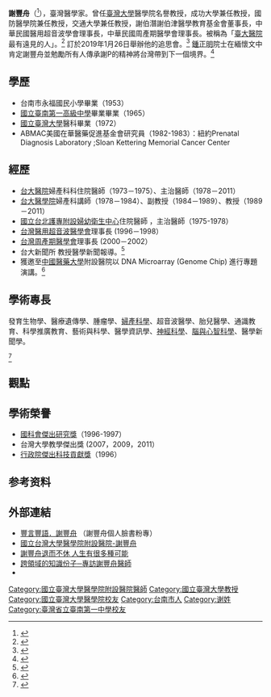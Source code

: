 {{prose|time=2019-01-05T19:14:06+00:00}}
{{Infobox person
| honorific_prefix    = <!-- 前綴尊稱 -->
| name                = 謝豐舟
| honorific_suffix    = <!-- 後綴尊稱 -->
| image               = <!-- 圖像 --> File:文藝復興人_謝豐舟教授、謝P.jpg
| image_size          = <!-- 圖像大小 -->
| alt                 = <!-- 圖像替代 -->
| caption             = <!-- 圖像說明 -->人稱謝P的謝豐舟教授
| native_name         = <!-- 原文名 -->
| native_name_lang    = <!-- 語系 -->
| pronunciation       = <!-- 讀音 -->
| romaji              = <!-- 羅馬拼音 -->
| english_name        = <!-- 英文名 -->
| zi                  = <!-- 字 -->
| hao                 = <!-- 號 -->
| real_name           = <!-- 本名 -->
| gender              = <!-- 性別 -->
| birth_name          = <!-- 出生名 -->
| birth_date          = {{birth date|df=yes|1946|11|18}}
| birth_place         ={{TWN}}台南市
| baptised            = <!-- 受洗 -->
| disappeared_date    = <!-- 失蹤日期 {{disappeared date and age|YYYY|MM|DD|YYYY|MM|DD}}（失蹤在前，出生在後） -->
| disappeared_place   = <!-- 失蹤地點 -->
| disappeared_status  = <!-- 失蹤情況 -->
| death_date          = {{death date and age|df=yes|2018|11|10|1946|11|18}}
| death_place         = <!-- 逝世地點 -->
| death_cause         = <!-- 死因 -->
| body_discovered     = <!-- 遺體發現地 -->
| resting_place       = <!-- 墓地 -->
| resting_place_coordinates =  <!-- 墓地坐標 {{coord|LAT|LONG|type:landmark|display=inline}} -->
| monuments           = <!-- 紀念建築 -->
| residence           = <!-- 居住地 -->
| nationality         = <!-- 國籍 -->臺灣
| permanent_residency = <!-- 永久居留權 -->
| other_names         = <!-- 別名 -->
| ancestor            = <!-- 籍貫（僅限部分地區人士使用） -->
| ethnicity           = <!-- 民族 -->
| language            = <!-- 語言 -->
| citizenship         = <!-- 公民權 -->
| education           = <!-- 教育程度 -->
| alma_mater          = <!-- 母校 -->國立台灣大學醫學系
| occupation          = <!-- 職業 -->[[婦產科|婦產科]][[醫師|醫師]]
| years_active        = <!-- 活躍時期 -->
| era                 = <!-- 年代 -->
| employer            = <!-- 僱主 -->
| organization        = <!-- 組織 -->
| agent               = <!-- 機構 --> [[國立台灣大學醫學院附設醫院|國立台灣大學醫學院附設醫院]]
| known_for           = <!-- 知名原因 --> 長期推動台大醫院的組織再造，催生許多領域的研究中心
| research            = <!-- 研究領域 --> 婦產醫學、神經科學
| notable_works       = <!-- 知名作品 -->
| style               = <!-- 風格 -->
| home_town           = <!-- 家鄉 -->[[臺灣|臺灣]][[台南市|台南市]]
| salary              = <!-- 薪金 -->
| net_worth           = <!-- 淨資產 -->
| height              = <!-- 身高 -->
| weight              = <!-- 體重 -->
| hair_color          = <!-- 髮色 -->
| eye_color           = <!-- 瞳色 -->
| measurements        = <!-- 三圍 -->
| television          = <!-- 電視節目 -->
| title               = <!-- 頭銜 -->
| term                = <!-- 頭銜時期 -->
| predecessor         = <!-- 前任 -->
| successor           = <!-- 繼任 -->
| party               = <!-- 政黨 -->[[民主進步黨|民主進步黨]]、台灣本土政黨
| movement            = <!-- 政治運動 -->
| opponents           = <!-- 競爭者 -->
| boards              = <!-- 董事會 -->
| religion            = <!-- 宗教信仰 -->[[基督教|基督教]]
| denomination        = <!-- 宗派 -->
| criminal_charge     = <!-- 刑事起訴 -->
| criminal_penalty    = <!-- 刑事處罰 -->
| criminal_status     = <!-- 刑事狀況 -->
| spouse              = <!-- 配偶 {{Marriage|姓名|結婚年|離婚年}} -->
| partner             = <!-- 伴侶 -->
| children            = <!-- 兒女 -->
| parents             = <!-- 父母 -->
| relatives           = <!-- 親屬 -->
| family              = <!-- 家族成員 -->
| callsign            = <!-- 呼號 -->
| awards              = <!-- 獲獎 -->
| website             = [https://www.ntuh.gov.tw/obgy/doctor/division/s02.aspx 個人簡介]<!-- 網站 -->
| past                = <!-- 經歷 -->
| module              = 
| module2             = 
| module3             = 
| module4             = 
| module5             = 
| module6             = 
| influences          = <!-- 受影響於 -->
| influenced          = <!-- 影響於 -->
| signature           = <!-- 簽名 -->
| signature_size      = <!-- 簽名大小 -->
| signature_alt       = <!-- 簽名替代 -->
| footnotes           = <!-- 腳註 -->
}}
'''謝豐舟'''（{{bd|1946年|11月18日|2018年|11月10日|catIdx=Hsieh}}<ref>{{Cite web |url=http://alumni-ntfshs.org.tw/aboutAlumni01.php?CID=3&CID1=6&CID2=9&ID=79 |title=台南一中校友會 歷屆傑出成就獎校友傑出成就獎 |accessdate=2018-11-19 |archive-date=2018-11-20 |archive-url=https://web.archive.org/web/20181120055133/http://alumni-ntfshs.org.tw/aboutAlumni01.php?CID=3&CID1=6&CID2=9&ID=79 |dead-url=no }}</ref>），臺灣醫學家。曾任[[臺灣大學|臺灣大學]]醫學院名譽教授，成功大學兼任教授，國防醫學院兼任教授，交通大學兼任教授，謝伯潛謝伯津醫學教育基金會董事長，中華民國醫用超音波學會理事長，中華民國周產期醫學會理事長。被稱為「[[臺大醫院|臺大醫院]]最有遠見的人」。<ref>{{cite web|url=https://web.archive.org/web/20180929044653/https://www.facebook.com/DoctorKoWJ/posts/108639432583442 | title=台大醫院最有遠見的謝豐舟教授即將退休 | date=2011 }}</ref> 訂於2019年1月26日舉辦他的追思會。<ref>{{Cite web |url=https://docs.google.com/forms/d/e/1FAIpQLScVn6_umF6cd10esSCqZKWW0locpWO3Llfd2m2SCjMZnGDaFQ/viewform |title=2019年1月26日謝豐舟教授紀念研討會 |access-date=2019年1月5日 |archive-url=https://archive.today/20190105183637/https://docs.google.com/forms/d/e/1FAIpQLScVn6_umF6cd10esSCqZKWW0locpWO3Llfd2m2SCjMZnGDaFQ/viewform |archive-date=2019年1月5日 |dead-url=no }}</ref> [[鍾正明|鍾正明]]院士在緬懷文中肯定謝豐舟並勉勵所有人傳承謝P的精神將台灣帶到下一個境界。<ref name="國立臺灣大學發育生物學與再生醫學研究中心 2018">{{cite web | title=謝豐舟教授逝世 | website=國立臺灣大學發育生物學與再生醫學研究中心 | date=2018-11-16 | url=http://www.cdbrm.ntu.edu.tw/En/News/News_Detial?Id=78 | language=zh | access-date=2019-01-05 | archive-date=2019-01-06 | archive-url=https://web.archive.org/web/20190106010439/http://www.cdbrm.ntu.edu.tw/En/News/News_Detial?Id=78 | dead-url=no }}</ref>

== 學歷 ==
*台南市永福國民小學畢業（1953）
*[[國立臺南第一高級中學|國立臺南第一高級中學]]畢業畢業（1965）
*[[國立臺灣大學|國立臺灣大學]]醫科畢業（1972）
*ABMAC美國在華醫藥促進基金會研究員（1982-1983）：紐約Prenatal Diagnosis Laboratory ;Sloan Kettering Memorial Cancer Center

== 經歷 ==
*[[台大醫院|台大醫院]]婦產科科住院醫師（1973－1975）、主治醫師（1978－2011）
*[[台大醫學院|台大醫學院]]婦產科講師（1978－1984）、副教授（1984－1989）、教授（1989－2011）
*[[國立台北護專附設婦幼衛生中心|國立台北護專附設婦幼衛生中心]]住院醫師 ，主治醫師（1975-1978）
*[[台灣醫用超音波醫學會|台灣醫用超音波醫學會]]理事長 (1996－1998）
*[[台灣周產期醫學會|台灣周產期醫學會]]理事長 (2000－2002）
*台大新聞所 教授醫學新聞報導。<ref name="國立台灣大學新聞研究所">{{cite web | title=師資 | website=國立台灣大學新聞研究所 | url=http://www.journalism.ntu.edu.tw/p/faculty/adjunct#32 | language=zh | access-date=2019-01-05 | archive-url=https://web.archive.org/web/20190106010700/http://www.journalism.ntu.edu.tw/p/faculty/adjunct#32 | archive-date=2019-01-06 | dead-url=yes }}</ref>
*獲邀至[[中國醫藥大學|中國醫藥大學]]附設醫院以 DNA Microarray (Genome Chip) 進行專題演講。<ref>{{Cite web |url=http://www.cmu.edu.tw/epaper/8/941214.htm |title=第八期 民國94年12月15日 |accessdate=2019-01-05 |archive-date=2018-12-19 |archive-url=https://web.archive.org/web/20181219005636/http://www.cmu.edu.tw/epaper/8/941214.htm |dead-url=no }}</ref>

== 學術專長 ==
發育生物學、醫療遺傳學、腫瘤學、[[婦產科學|婦產科學]]、超音波醫學、胎兒醫學、通識教育、科學推廣教育、藝術與科學、醫學資訊學、[[神經科學|神經科學]]、[[認知神經科學|腦與心智科學]]、醫學新聞學。

<ref>{{Cite web |url=https://www.ntuh.gov.tw/obgy/doctor/division/s02.aspx |title=婦產部醫師介紹 |access-date=2018-03-13 |archive-url=https://web.archive.org/web/20180313153654/https://www.ntuh.gov.tw/obgy/doctor/division/s02.aspx |archive-date=2018-03-13 |dead-url=yes }}</ref>

==觀點==
{{现代显示框|其實，很多人類的疾病源自心理；一個人的心理，決定其生活形態、行為模式，從而成為疾病產生的基礎。因此，瞭解人類的認知功能，不只是針對心理疾病，對許多器質性疾病的預防、診斷、治療，也必然有很大的助益。<ref>{{Cite web |url=http://sites.mc.ntu.edu.tw/board.php?courseID=83&f=doc&cid=3228 |title=白色斜塔＿篇四[醫學研究 |access-date=2018-08-01 |archive-url=https://web.archive.org/web/20161130190116/http://sites.mc.ntu.edu.tw/board.php?courseID=83&f=doc&cid=3228 |archive-date=2016-11-30 |dead-url=no }}</ref>|謝豐舟|白色斜塔 篇四 醫學研究 信026 記臺灣大學神經科學週}}

== 學術榮譽 ==
*[[國科會傑出研究獎|國科會傑出研究獎]]（1996-1997）
*台灣大學教學傑出獎 (2007，2009，2011）
*[[行政院傑出科技貢獻獎|行政院傑出科技貢獻獎]]（1996）

==参考资料==
{{reflist}}

==外部連結==

*[https://www.facebook.com/fjhsieh/ 豐言豐語．謝豐舟] （謝豐舟個人臉書粉專）
*[https://web.archive.org/web/20180313153654/https://www.ntuh.gov.tw/obgy/doctor/division/s02.aspx 國立台灣大學醫學院附設醫院-謝豐舟]
*[http://news.ltn.com.tw/news/life/paper/682736 謝豐舟退而不休 人生有很多種可能]{{Wayback|url=http://news.ltn.com.tw/news/life/paper/682736 |date=20160304215454 }}
*[http://epaper.ntu.edu.tw/view.php?id=14901#1 跨領域的知識份子─專訪謝豐舟醫師]
*{{youtube|DIJGtGPXAxE|迎接生命的一雙手 - 謝豐舟}}

{{portal bar|臺灣|台南|醫學|哲學|人物|神經科學}}

{{Authority control}}
[[Category:國立臺灣大學醫學院附設醫院醫師|Category:國立臺灣大學醫學院附設醫院醫師]]
[[Category:國立臺灣大學教授|Category:國立臺灣大學教授]]
[[Category:國立臺灣大學醫學院校友|Category:國立臺灣大學醫學院校友]]
[[Category:台南市人|Category:台南市人]]
[[Category:谢姓|Category:谢姓]]
[[Category:臺灣省立臺南第一中學校友|Category:臺灣省立臺南第一中學校友]]